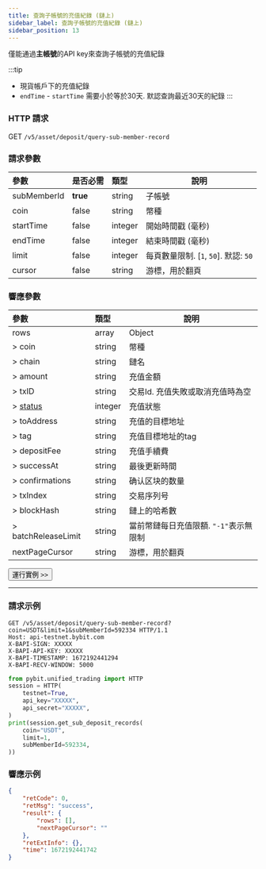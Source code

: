```yaml
---
title: 查詢子帳號的充值紀錄 (鏈上)
sidebar_label: 查詢子帳號的充值紀錄 (鏈上)
sidebar_position: 13
---
```


僅能通過**主帳號**的API key來查詢子帳號的充值紀錄

:::tip
* 現貨帳戶下的充值紀錄
* `endTime` - `startTime` 需要小於等於30天. 默認查詢最近30天的紀錄
:::

### HTTP 請求
GET `/v5/asset/deposit/query-sub-member-record`

### 請求參數
| 參數 | 是否必需 | 類型 | 說明|
|:----- |:-------|:-----|------ |
|subMemberId |**true** |string |子帳號 |
|coin |false |string |幣種 |
|startTime |false |integer |開始時間戳 (毫秒) |
|endTime |false |integer |結束時間戳 (毫秒) |
|limit |false |integer |每頁數量限制. [`1`, `50`]. 默認: `50`|
|cursor |false |string |游標，用於翻頁|

### 響應參數
| 參數 | 類型 | 說明|
|:----- |:-----|----- |
|rows |array|Object |
|> coin |string |幣種 |
|> chain |string|鏈名 |
|> amount |string|充值金額 |
|> txID |string|交易Id. 充值失敗或取消充值時為空 |
|> [status](../enum#depositstatus) |integer|充值狀態 |
|> toAddress |string|充值的目標地址 |
|> tag |string|充值目標地址的tag |
|> depositFee |string|充值手續費 |
|> successAt |string|最後更新時間 |
|> confirmations |string|确认区块的数量 |
|> txIndex |string|交易序列号 |
|> blockHash |string|鏈上的哈希數 |
|> batchReleaseLimit|string|當前幣鏈每日充值限額. `"-1"`表示無限制|
|nextPageCursor |string |游標，用於翻頁|

<a href="/api-explorer/v5/asset/sub-deposit-record"><Button>運行實例 >></Button></a>

---

### 請求示例

<Tabs groupId="programming-languages">
<TabItem value="http" label="HTTP">

```http
GET /v5/asset/deposit/query-sub-member-record?coin=USDT&limit=1&subMemberId=592334 HTTP/1.1
Host: api-testnet.bybit.com
X-BAPI-SIGN: XXXXX
X-BAPI-API-KEY: XXXXX
X-BAPI-TIMESTAMP: 1672192441294
X-BAPI-RECV-WINDOW: 5000
```

</TabItem>
<TabItem value="python" label="Python">

```python
from pybit.unified_trading import HTTP
session = HTTP(
    testnet=True,
    api_key="XXXXX",
    api_secret="XXXXX",
)
print(session.get_sub_deposit_records(
    coin="USDT",
    limit=1,
    subMemberId=592334,
))
```

</TabItem>
</Tabs>

### 響應示例

```json
{
    "retCode": 0,
    "retMsg": "success",
    "result": {
        "rows": [],
        "nextPageCursor": ""
    },
    "retExtInfo": {},
    "time": 1672192441742
}
```
